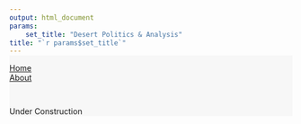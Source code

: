 ```yaml
---
output: html_document
params: 
    set_title: "Desert Politics & Analysis"
title: "`r params$set_title`"
---
```

<!-- style -->
<link rel="stylesheet" href="style.css" type="text/css">

<div class="flex-container">
<div class="topnav"><a href="index.html">Home</a>
  <div class="topnav-right">
  <a href="about.html">About</a>
    </div>
</div>
</div>

<div class="flex-container" style = "background-color: #f7f7f7; margin-top: -5vw; padding-top:60px">
<div class = box>
<p><br>
Under Construction
</p>
</div>
</div>